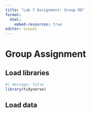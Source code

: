 ```yaml
---
title: "Lab 7 Assignment: Group 08"
format: 
  html:
    embed-resources: true
editor: visual
---
```


# Group Assignment

## Load libraries

```r
#| message: false
library(tidyverse)
```

## Load data
